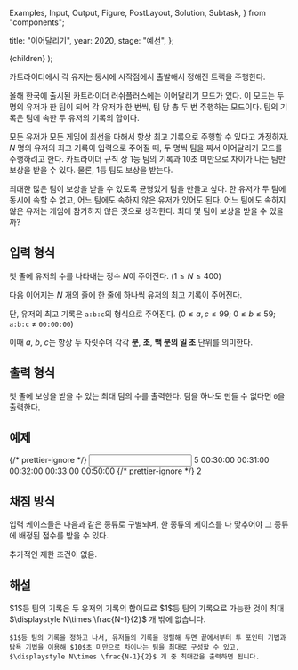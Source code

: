   Examples,
  Input,
  Output,
  Figure,
  PostLayout,
  Solution,
  Subtask,
} from "components";

  title: "이어달리기",
  year: 2020,
  stage: "예선",
};

  <PostLayout meta={meta}>{children}</PostLayout>
);

카트라이더에서 각 유저는 동시에 시작점에서 출발해서 정해진 트랙을 주행한다.

올해 한국에 출시된 카트라이더 러쉬플러스에는 이어달리기 모드가 있다. 이 모드는 두 명의 유저가 한 팀이 되어 각 유저가 한 번씩, 팀 당 총 두 번 주행하는 모드이다. 팀의 기록은 팀에 속한 두 유저의 기록의 합이다.

모든 유저가 모든 게임에 최선을 다해서 항상 최고 기록으로 주행할 수 있다고 가정하자. $N$ 명의 유저의 최고 기록이 입력으로 주어질 때, 두 명씩 팀을 짜서 이어달리기 모드를 주행하려고 한다. 카트라이더 규칙 상 $1$등 팀의 기록과 $10$초 미만으로 차이가 나는 팀만 보상을 받을 수 있다. 물론, $1$등 팀도 보상을 받는다.

최대한 많은 팀이 보상을 받을 수 있도록 균형있게 팀을 만들고 싶다. 한 유저가 두 팀에 동시에 속할 수 없고, 어느 팀에도 속하지 않은 유저가 있어도 된다. 어느 팀에도 속하지 않은 유저는 게임에 참가하지 않은 것으로 생각한다. 최대 몇 팀이 보상을 받을 수 있을까?

## 입력 형식

첫 줄에 유저의 수를 나타내는 정수 $N$이 주어진다. $(1 \le N \le 400)$

다음 이어지는 $N$ 개의 줄에 한 줄에 하나씩 유저의 최고 기록이 주어진다.

단, 유저의 최고 기록은 `a:b:c`의 형식으로 주어진다. $(0 \le a,c \le 99;$ $0 \le b \le 59;$ `a:b:c` $\neq$ `00:00:00`$)$

이때 $a$, $b$, $c$는 항상 두 자릿수며 각각 **분**, **초**, **백 분의 일 초** 단위를 의미한다.

## 출력 형식

첫 줄에 보상을 받을 수 있는 최대 팀의 수를 출력한다. 팀을 하나도 만들 수 없다면 `0`을 출력한다.

## 예제

<Examples>
  {/* prettier-ignore */}
  <Input>
5
00:30:00
00:31:00
00:32:00
00:33:00
00:50:00
  </Input>
  {/* prettier-ignore */}
  <Output>
2
  </Output>
</Examples>

## 채점 방식

입력 케이스들은 다음과 같은 종류로 구별되며, 한 종류의 케이스를 다 맞추어야 그 종류에 배정된 점수를 받을 수 있다.

<Subtask index={1} score={100}>
  추가적인 제한 조건이 없음.
</Subtask>

## 해설

<Solution>
    $1$등 팀의 기록은 두 유저의 기록의 합이므로 $1$등 팀의 기록으로 가능한 것이 최대 $\displaystyle N\times \frac{N-1}{2}$ 개 밖에 없습니다.

    $1$등 팀의 기록을 정하고 나서, 유저들의 기록을 정렬해 두면 끝에서부터 투 포인터 기법과 탐욕 기법을 이용해 $10$초 미만으로 차이나는 팀을 최대로 구성할 수 있고, $\displaystyle N\times \frac{N-1}{2}$ 개 중 최대값을 출력하면 됩니다.
</Solution>
